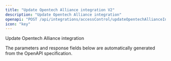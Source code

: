 ```yaml
---
title: "Update Opentech Alliance integration V2"
description: "Update Opentech Alliance integration"
openapi: "POST /api/integrations/accessControl/updateOpentechAllianceIntegrationV2"
icon: "key"
---
```


Update Opentech Alliance integration

<Note>
The parameters and response fields below are automatically generated from the OpenAPI specification.
</Note>
